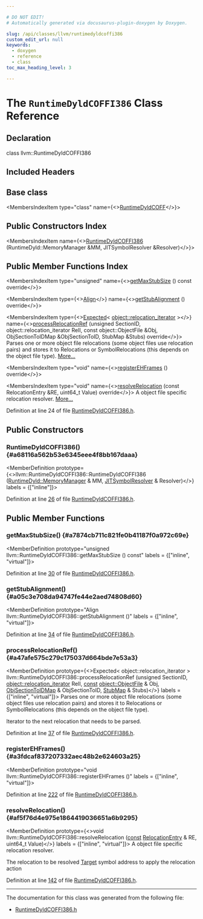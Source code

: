```yaml
---

# DO NOT EDIT!
# Automatically generated via docusaurus-plugin-doxygen by Doxygen.

slug: /api/classes/llvm/runtimedyldcoffi386
custom_edit_url: null
keywords:
  - doxygen
  - reference
  - class
toc_max_heading_level: 3

---
```





# The `RuntimeDyldCOFFI386` Class Reference

<DoxygenPage pluginConfig={pluginConfig}>



## Declaration

<CodeBlock>class llvm::RuntimeDyldCOFFI386</CodeBlock>

## Included Headers

<IncludesList>
<IncludesListItem
  filePath="ExecutionEngine/RuntimeDyld/Targets/RuntimeDyldCOFFI386.h"
  permalink="/docs/api/files/lib/lib/executionengine/lib/executionengine/runtimedyld/lib/executionengine/runtimedyld/targets/runtimedyldcoffi386-h"
  isLocal="true" />
</IncludesList>

## Base class

<MembersIndex>

<MembersIndexItem
  type="class"
  name={<><a href="/docs/api/classes/llvm/runtimedyldcoff">RuntimeDyldCOFF</a></>}>
</MembersIndexItem>

</MembersIndex>

## Public Constructors Index

<MembersIndex>

<MembersIndexItem
  name={<><a href="#a68116a562b53e6345eee4f8bb167daaa">RuntimeDyldCOFFI386</a> (RuntimeDyld::MemoryManager &amp;MM, JITSymbolResolver &amp;Resolver)</>}>
</MembersIndexItem>

</MembersIndex>

## Public Member Functions Index

<MembersIndex>

<MembersIndexItem
  type="unsigned"
  name={<><a href="#a7874cb711c821fe0b41187f0a972c69e">getMaxStubSize</a> () const override</>}>
</MembersIndexItem>

<MembersIndexItem
  type={<><a href="/docs/api/structs/llvm/align">Align</a></>}
  name={<><a href="#a05c3e708da94747fe44e2aed74808d60">getStubAlignment</a> () override</>}>
</MembersIndexItem>

<MembersIndexItem
  type={<><a href="/docs/api/classes/llvm/expected">Expected</a>&lt; <a href="/docs/api/namespaces/llvm/object/#acc360db994cbcc482937196bf406df98">object::relocation&#95;iterator</a> &gt;</>}
  name={<><a href="#a47afe575c279c175037d664bde7e53a3">processRelocationRef</a> (unsigned SectionID, object::relocation&#95;iterator RelI, const object::ObjectFile &amp;Obj, ObjSectionToIDMap &amp;ObjSectionToID, StubMap &amp;Stubs) override</>}>
Parses one or more object file relocations (some object files use relocation pairs) and stores it to Relocations or SymbolRelocations (this depends on the object file type). <a href="#a47afe575c279c175037d664bde7e53a3">More...</a>
</MembersIndexItem>

<MembersIndexItem
  type="void"
  name={<><a href="#a3fdcaf837207332aec48b2e624603a25">registerEHFrames</a> () override</>}>
</MembersIndexItem>

<MembersIndexItem
  type="void"
  name={<><a href="#af5f76d4e975e1864419036651a6b9295">resolveRelocation</a> (const RelocationEntry &amp;RE, uint64&#95;t Value) override</>}>
A object file specific relocation resolver. <a href="#af5f76d4e975e1864419036651a6b9295">More...</a>
</MembersIndexItem>

</MembersIndex>


Definition at line 24 of file <a href="/docs/api/files/lib/lib/executionengine/lib/executionengine/runtimedyld/lib/executionengine/runtimedyld/targets/runtimedyldcoffi386-h">RuntimeDyldCOFFI386.h</a>.

<SectionDefinition>

## Public Constructors

### RuntimeDyldCOFFI386() {#a68116a562b53e6345eee4f8bb167daaa}

<MemberDefinition
  prototype={<>llvm::RuntimeDyldCOFFI386::RuntimeDyldCOFFI386 (<a href="/docs/api/classes/llvm/runtimedyld/memorymanager">RuntimeDyld::MemoryManager</a> &amp; MM, <a href="/docs/api/classes/llvm/jitsymbolresolver">JITSymbolResolver</a> &amp; Resolver)</>}
  labels = {["inline"]}>

Definition at line <a href="/docs/api/files/lib/lib/executionengine/lib/executionengine/runtimedyld/lib/executionengine/runtimedyld/targets/runtimedyldcoffi386-h/#l00026">26</a> of file <a href="/docs/api/files/lib/lib/executionengine/lib/executionengine/runtimedyld/lib/executionengine/runtimedyld/targets/runtimedyldcoffi386-h">RuntimeDyldCOFFI386.h</a>.
</MemberDefinition>

</SectionDefinition>

<SectionDefinition>

## Public Member Functions

### getMaxStubSize() {#a7874cb711c821fe0b41187f0a972c69e}

<MemberDefinition
  prototype="unsigned llvm::RuntimeDyldCOFFI386::getMaxStubSize () const"
  labels = {["inline", "virtual"]}>

Definition at line <a href="/docs/api/files/lib/lib/executionengine/lib/executionengine/runtimedyld/lib/executionengine/runtimedyld/targets/runtimedyldcoffi386-h/#l00030">30</a> of file <a href="/docs/api/files/lib/lib/executionengine/lib/executionengine/runtimedyld/lib/executionengine/runtimedyld/targets/runtimedyldcoffi386-h">RuntimeDyldCOFFI386.h</a>.
</MemberDefinition>

### getStubAlignment() {#a05c3e708da94747fe44e2aed74808d60}

<MemberDefinition
  prototype="Align llvm::RuntimeDyldCOFFI386::getStubAlignment ()"
  labels = {["inline", "virtual"]}>

Definition at line <a href="/docs/api/files/lib/lib/executionengine/lib/executionengine/runtimedyld/lib/executionengine/runtimedyld/targets/runtimedyldcoffi386-h/#l00034">34</a> of file <a href="/docs/api/files/lib/lib/executionengine/lib/executionengine/runtimedyld/lib/executionengine/runtimedyld/targets/runtimedyldcoffi386-h">RuntimeDyldCOFFI386.h</a>.
</MemberDefinition>

### processRelocationRef() {#a47afe575c279c175037d664bde7e53a3}

<MemberDefinition
  prototype={<>Expected&lt; object::relocation&#95;iterator &gt; llvm::RuntimeDyldCOFFI386::processRelocationRef (unsigned SectionID, <a href="/docs/api/namespaces/llvm/object/#acc360db994cbcc482937196bf406df98">object::relocation&#95;iterator</a> RelI, <a href="/docs/api/files/lib/lib/target/lib/target/aarch64/aarch64promoteconstant-cpp/#a90f8350fecae261c25be85d38b451bff">const</a> <a href="/docs/api/classes/llvm/object/objectfile">object::ObjectFile</a> &amp; Obj, <a href="/docs/api/classes/llvm/runtimedyldimpl/#a22b1a24bb422a0f0896dd84dff7933e2">ObjSectionToIDMap</a> &amp; ObjSectionToID, <a href="/docs/api/classes/llvm/runtimedyldimpl/#a45d3097b94f4f98303ae36e6c6b7eee6">StubMap</a> &amp; Stubs)</>}
  labels = {["inline", "virtual"]}>
Parses one or more object file relocations (some object files use relocation pairs) and stores it to Relocations or SymbolRelocations (this depends on the object file type).

<SectionUser title="Returns">
Iterator to the next relocation that needs to be parsed.
</SectionUser>

Definition at line <a href="/docs/api/files/lib/lib/executionengine/lib/executionengine/runtimedyld/lib/executionengine/runtimedyld/targets/runtimedyldcoffi386-h/#l00037">37</a> of file <a href="/docs/api/files/lib/lib/executionengine/lib/executionengine/runtimedyld/lib/executionengine/runtimedyld/targets/runtimedyldcoffi386-h">RuntimeDyldCOFFI386.h</a>.
</MemberDefinition>

### registerEHFrames() {#a3fdcaf837207332aec48b2e624603a25}

<MemberDefinition
  prototype="void llvm::RuntimeDyldCOFFI386::registerEHFrames ()"
  labels = {["inline", "virtual"]}>

Definition at line <a href="/docs/api/files/lib/lib/executionengine/lib/executionengine/runtimedyld/lib/executionengine/runtimedyld/targets/runtimedyldcoffi386-h/#l00222">222</a> of file <a href="/docs/api/files/lib/lib/executionengine/lib/executionengine/runtimedyld/lib/executionengine/runtimedyld/targets/runtimedyldcoffi386-h">RuntimeDyldCOFFI386.h</a>.
</MemberDefinition>

### resolveRelocation() {#af5f76d4e975e1864419036651a6b9295}

<MemberDefinition
  prototype={<>void llvm::RuntimeDyldCOFFI386::resolveRelocation (<a href="/docs/api/files/lib/lib/target/lib/target/aarch64/aarch64promoteconstant-cpp/#a90f8350fecae261c25be85d38b451bff">const</a> <a href="/docs/api/classes/llvm/relocationentry">RelocationEntry</a> &amp; RE, uint64&#95;t Value)</>}
  labels = {["inline", "virtual"]}>
A object file specific relocation resolver.

<ParametersList title="Parameters">
<ParametersListItem name="RE">The relocation to be resolved</ParametersListItem>
<ParametersListItem name="<a href=&quot;/docs/api/classes/llvm/value&quot;>Value</a>"><a href="/docs/api/classes/llvm/target">Target</a> symbol address to apply the relocation action</ParametersListItem>
</ParametersList>

Definition at line <a href="/docs/api/files/lib/lib/executionengine/lib/executionengine/runtimedyld/lib/executionengine/runtimedyld/targets/runtimedyldcoffi386-h/#l00142">142</a> of file <a href="/docs/api/files/lib/lib/executionengine/lib/executionengine/runtimedyld/lib/executionengine/runtimedyld/targets/runtimedyldcoffi386-h">RuntimeDyldCOFFI386.h</a>.
</MemberDefinition>

</SectionDefinition>

<hr/>

The documentation for this class was generated from the following file:

<ul>
<li><a href="/docs/api/files/lib/lib/executionengine/lib/executionengine/runtimedyld/lib/executionengine/runtimedyld/targets/runtimedyldcoffi386-h">RuntimeDyldCOFFI386.h</a></li>
</ul>

</DoxygenPage>
